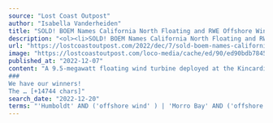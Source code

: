 ```yaml
---
source: "Lost Coast Outpost"
author: "Isabella Vanderheiden"
title: "SOLD! BOEM Names California North Floating and RWE Offshore Wind Holdings as Provisional Winners of Two Offshore Wind Leases Off the Humboldt Coast - Lost Coast Outpost"
description: "<ol><li>SOLD! BOEM Names California North Floating and RWE Offshore Wind Holdings as Provisional Winners of Two Offshore Wind Leases Off the Humboldt Coast Lost Coast Outpost </li><li>Biden-Harris Administration Announces Winners of California Offshore Wind…"
url: "https://lostcoastoutpost.com/2022/dec/7/sold-boem-names-california-north-floating-and-rwe/"
image: "https://lostcoastoutpost.com/loco-media/cache/ed/90/ed90bdb78450b3bb5fcdc767d5e0fcfb.webp"
published_at: "2022-12-07"
content: "A 9.5-megawatt floating wind turbine deployed at the Kincardine Offshore Wind project, located off the coast of Aberdeen, Scotland. Photo courtesy of Principle Power.
###
We have our winners!
The … [+14744 chars]"
search_date: "2022-12-20"
terms: "'Humboldt' AND ('offshore wind' ) | 'Morro Bay' AND ('offshore wind' )"
---
```


